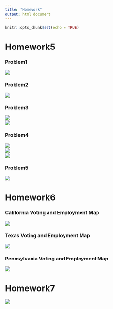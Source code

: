 ```yaml
---
title: "Homework"
output: html_document
---
```

```r
knitr::opts_chunk$set(echo = TRUE)
```

Homework5
==================
### Problem1

<img src="https://github.com/ikiwisline/ANLY-503_Portfolio/blob/main/plot/5.1.png?raw=true">

### Problem2

<img src="https://github.com/ikiwisline/ANLY-503_Portfolio/blob/main/plot/5.2.png?raw=true">

### Problem3

<img src="https://github.com/ikiwisline/ANLY-503_Portfolio/blob/main/plot/5.31.png?raw=true">
<br>
<img src="https://github.com/ikiwisline/ANLY-503_Portfolio/blob/main/plot/5.32.png?raw=true">

### Problem4

<img src="https://github.com/ikiwisline/ANLY-503_Portfolio/blob/main/plot/5.41.png?raw=true">
<br>
<img src="https://github.com/ikiwisline/ANLY-503_Portfolio/blob/main/plot/5.42.png?raw=true">
<br>
<img src="https://github.com/ikiwisline/ANLY-503_Portfolio/blob/main/plot/5.43.png?raw=true">

### Problem5

<img src="https://github.com/ikiwisline/ANLY-503_Portfolio/blob/main/plot/5.5.png?raw=true">






Homework6
==================

### California Voting and Employment Map
<img src="https://github.com/ikiwisline/ANLY-503_Portfolio/blob/main/plot/H6.1.png?raw=true">

### Texas Voting and Employment Map
<img src="https://github.com/ikiwisline/ANLY-503_Portfolio/blob/main/plot/H6.2.png?raw=true">

### Pennsylvania Voting and Employment Map
<img src="https://github.com/ikiwisline/ANLY-503_Portfolio/blob/main/plot/H6.3.png?raw=true">









Homework7
==================
<img src="https://github.com/ikiwisline/ANLY-503_Portfolio/blob/main/plot/h7.png?raw=true">




